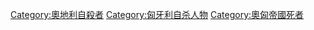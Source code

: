 [[Category:奧地利自殺者|Category:奧地利自殺者]]
[[Category:匈牙利自杀人物|Category:匈牙利自杀人物]]
[[Category:奧匈帝國死者|Category:奧匈帝國死者]]